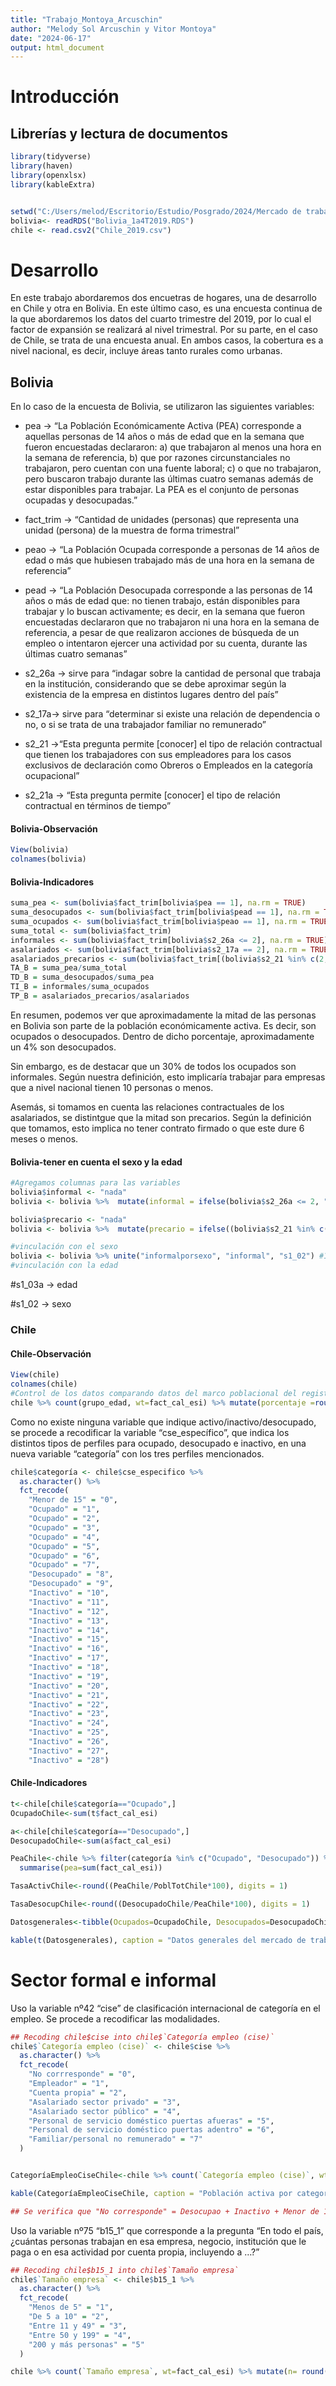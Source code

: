 ```yaml
---
title: "Trabajo_Montoya_Arcuschin"
author: "Melody Sol Arcuschin y Vitor Montoya"
date: "2024-06-17"
output: html_document
---
```


# Introducción

## **Librerías y lectura de documentos**

```r
library(tidyverse)
library(haven)
library(openxlsx)
library(kableExtra)


setwd("C:/Users/melod/Escritorio/Estudio/Posgrado/2024/Mercado de trabajo/Evaluación/Evaluacion/")
bolivia<- readRDS("Bolivia_1a4T2019.RDS")
chile <- read.csv2("Chile_2019.csv")
```

# Desarrollo

En este trabajo abordaremos dos encuetras de hogares, una de desarrollo en Chile y otra en Bolivia. En este último caso, es una encuesta continua de la que abordaremos los datos del cuarto trimestre del 2019, por lo cual el factor de expansión se realizará al nivel trimestral. Por su parte, en el caso de Chile, se trata de una encuesta anual. En ambos casos, la cobertura es a nivel nacional, es decir, incluye áreas tanto rurales como urbanas.

## Bolivia

En lo caso de la encuesta de Bolivia, se utilizaron las siguientes variables:

-   pea → "La Población Económicamente Activa (PEA) corresponde a aquellas personas de 14 años o más de edad que en la semana que fueron encuestadas declararon: a) que trabajaron al menos una hora en la semana de referencia, b) que por razones circunstanciales no trabajaron, pero cuentan con una fuente laboral; c) o que no trabajaron, pero buscaron trabajo durante las últimas cuatro semanas además de estar disponibles para trabajar. La PEA es el conjunto de personas ocupadas y desocupadas."

-   fact_trim → "Cantidad de unidades (personas) que representa una unidad (persona) de la muestra de forma trimestral"

-   peao → "La Población Ocupada corresponde a personas de 14 años de edad o más que hubiesen trabajado más de una hora en la semana de referencia"

-   pead → "La Población Desocupada corresponde a las personas de 14 años o más de edad que: no tienen trabajo, están disponibles para trabajar y lo buscan activamente; es decir, en la semana que fueron encuestadas declararon que no trabajaron ni una hora en la semana de referencia, a pesar de que realizaron acciones de búsqueda de un empleo o intentaron ejercer una actividad por su cuenta, durante las últimas cuatro semanas"

-   s2_26a → sirve para "indagar sobre la cantidad de personal que trabaja en la institución, considerando que se debe aproximar según la existencia de la empresa en distintos lugares dentro del país"

-   s2_17a→ sirve para "determinar si existe una relación de dependencia o no, o si se trata de una trabajador familiar no remunerado"

-   s2_21 →"Esta pregunta permite [conocer] el tipo de relación contractual que tienen los trabajadores con sus empleadores para los casos exclusivos de declaración como Obreros o Empleados en la categoría ocupacional"

-   s2_21a → "Esta pregunta permite [conocer] el tipo de relación contractual en términos de tiempo"

#### **Bolivia-Observación**

```r
View(bolivia)
colnames(bolivia)
```

#### **Bolivia-Indicadores**

```r
suma_pea <- sum(bolivia$fact_trim[bolivia$pea == 1], na.rm = TRUE)
suma_desocupados <- sum(bolivia$fact_trim[bolivia$pead == 1], na.rm = TRUE)
suma_ocupados <- sum(bolivia$fact_trim[bolivia$peao == 1], na.rm = TRUE)
suma_total <- sum(bolivia$fact_trim)
informales <- sum(bolivia$fact_trim[bolivia$s2_26a <= 2], na.rm = TRUE) 
asalariados <- sum(bolivia$fact_trim[bolivia$s2_17a == 2], na.rm = TRUE) 
asalariados_precarios <- sum(bolivia$fact_trim[(bolivia$s2_21 %in% c(2,3, 5)) | (bolivia$s2_21a != 3)], na.rm = TRUE) 
TA_B = suma_pea/suma_total
TD_B = suma_desocupados/suma_pea
TI_B = informales/suma_ocupados
TP_B = asalariados_precarios/asalariados
```

En resumen, podemos ver que aproximadamente la mitad de las personas en Bolivia son parte de la población económicamente activa. Es decir, son ocupados o desocupados. Dentro de dicho porcentaje, aproximadamente un 4% son desocupados.

Sin embargo, es de destacar que un 30% de todos los ocupados son informales. Según nuestra definición, esto implicaría trabajar para empresas que a nivel nacional tienen 10 personas o menos.

Asemás, si tomamos en cuenta las relaciones contractuales de los asalariados, se distintgue que la mitad son precarios. Según la definición que tomamos, esto implica no tener contrato firmado o que este dure 6 meses o menos.

#### **Bolivia-tener en cuenta el sexo y la edad**

```r
#Agregamos columnas para las variables
bolivia$informal <- "nada"
bolivia <- bolivia %>%  mutate(informal = ifelse(bolivia$s2_26a <= 2, "si", "no"))

bolivia$precario <- "nada"
bolivia <- bolivia %>%  mutate(precario = ifelse((bolivia$s2_21 %in% c(2,3, 5)) | (bolivia$s2_21a != 3), "si", "no"))

#vinculación con el sexo
bolivia <- bolivia %>% unite("informalporsexo", "informal", "s1_02") #1 = hombre, 2 = mujer
#vinculación con la edad
```

#s1_03a → edad

#s1_02 → sexo

### Chile

#### **Chile-Observación**

```r
View(chile)
colnames(chile)
#Control de los datos comparando datos del marco poblacional del registro de la encuesta. Los resultados coinciden.
chile %>% count(grupo_edad, wt=fact_cal_esi) %>% mutate(porcentaje =round((n/sum(n)*100), digits = 1))
```

Como no existe ninguna variable que indique activo/inactivo/desocupado, se procede a recodificar la variable "cse_específico", que indica los distintos tipos de perfiles para ocupado, desocupado e inactivo, en una nueva variable "categoría" con los tres perfiles mencionados.

```r
chile$categoría <- chile$cse_especifico %>%
  as.character() %>%
  fct_recode(
    "Menor de 15" = "0",
    "Ocupado" = "1",
    "Ocupado" = "2",
    "Ocupado" = "3",
    "Ocupado" = "4",
    "Ocupado" = "5",
    "Ocupado" = "6",
    "Ocupado" = "7",
    "Desocupado" = "8",
    "Desocupado" = "9",
    "Inactivo" = "10",
    "Inactivo" = "11",
    "Inactivo" = "12",
    "Inactivo" = "13",
    "Inactivo" = "14",
    "Inactivo" = "15",
    "Inactivo" = "16",
    "Inactivo" = "17",
    "Inactivo" = "18",
    "Inactivo" = "19",
    "Inactivo" = "20",
    "Inactivo" = "21",
    "Inactivo" = "22",
    "Inactivo" = "23",
    "Inactivo" = "24",
    "Inactivo" = "25",
    "Inactivo" = "26",
    "Inactivo" = "27",
    "Inactivo" = "28")
```

#### **Chile-Indicadores**

```r

t<-chile[chile$categoría=="Ocupado",]
OcupadoChile<-sum(t$fact_cal_esi)

a<-chile[chile$categoría=="Desocupado",]
DesocupadoChile<-sum(a$fact_cal_esi)

PeaChile<-chile %>% filter(categoría %in% c("Ocupado", "Desocupado")) %>% 
  summarise(pea=sum(fact_cal_esi))

TasaActivChile<-round((PeaChile/PoblTotChile*100), digits = 1)

TasaDesocupChile<-round((DesocupadoChile/PeaChile*100), digits = 1)

Datosgenerales<-tibble(Ocupados=OcupadoChile, Desocupados=DesocupadoChile, "Población total"=PoblTotChile,"Población Económicamente Activa"= PeaChile, "Tasa de Actividad"= TasaActivChile, "Tasa de desocupación"=TasaDesocupChile)

kable(t(Datosgenerales), caption = "Datos generales del mercado de trabajo chileno (2019)")

```

# Sector formal e informal

Uso la variable nº42 "cise" de clasificación internacional de categoría en el empleo. Se procede a recodificar las modalidades.

```r
## Recoding chile$cise into chile$`Categoría empleo (cise)`
chile$`Categoría empleo (cise)` <- chile$cise %>%
  as.character() %>%
  fct_recode(
    "No corrresponde" = "0",
    "Empleador" = "1",
    "Cuenta propia" = "2",
    "Asalariado sector privado" = "3",
    "Asalariado sector público" = "4",
    "Personal de servicio doméstico puertas afueras" = "5",
    "Personal de servicio doméstico puertas adentro" = "6",
    "Familiar/personal no remunerado" = "7"
  )


CategoríaEmpleoCiseChile<-chile %>% count(`Categoría empleo (cise)`, wt=fact_cal_esi) %>% mutate(n= round(n, digits = 0), Porcentaje =round((n/sum(n)*100), digits = 1))

kable(CategoríaEmpleoCiseChile, caption = "Población activa por categoría de empleo (cise, 2019)")

## Se verifica que "No corresponde" = Desocupao + Inactivo + Menor de 15.
```

Uso la variable nº75 "b15_1" que corresponde a la pregunta "En todo el país, ¿cuántas personas trabajan en esa empresa, negocio, institución que le paga o en esa actividad por cuenta propia, incluyendo a ...?"

```r
## Recoding chile$b15_1 into chile$`Tamaño empresa`
chile$`Tamaño empresa` <- chile$b15_1 %>%
  as.character() %>%
  fct_recode(
    "Menos de 5" = "1",
    "De 5 a 10" = "2",
    "Entre 11 y 49" = "3",
    "Entre 50 y 199" = "4",
    "200 y más personas" = "5"
  )

chile %>% count(`Tamaño empresa`, wt=fact_cal_esi) %>% mutate(n= round(n, digits = 0), Porcentaje =round((n/sum(n)*100), digits = 1))
```

